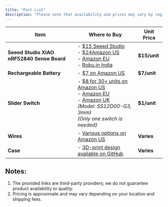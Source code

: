 ```yaml
---
title: "Part List"
description: "Please note that availability and prices may vary by region."
---
```



| **Item** | **Where to Buy** | **Unit Price** |
| --- | --- | --- |
| **Seeed Studio XIAO nRF52840 Sense Board** | - [\$15 Seeed Studio](https://www.seeedstudio.com/Seeed-XIAO-BLE-Sense-nRF52840-p-5253.html)<br/>- [\$24Amazon US](https://amzn.to/3TZD1pO)<br/>- [Amazon EU](https://amzn.eu/d/3eG6gaA)<br/>- [Robu.in India](https://robu.in/product/seeed-studio-xiao-nrf52840-sense-tinyml-tensorflow-lite-imu-microphone-bluetooth5-0/) | **$15/unit** |
| **Rechargeable Battery** | - [$7 on Amazon US](https://amzn.to/3TXlE9f) | **$7/unit** |
| **Slider Switch** | - [$8 for 30+ units on Amazon US](https://www.amazon.com/dp/B099MRCDG8)<br/>- [Amazon EU](https://www.amazon.de/dp/B09TVFF6KW)<br/>- [Amazon UK](https://www.amazon.co.uk/dp/B09TVFF6KW)<br/>*(Model: SS12D00-G3, 3mm)*<br/>*(Only one switch is needed)* | **$1/unit** |
| **Wires** | - [Various options on Amazon US](https://www.amazon.com/dp/B09X4629C1) | **Varies** |
| **Case** | - [3D-print design available on GitHub](https://github.com/BasedHardware/Omi/tree/main/Omi/hardware/triangle%20v1) | **Varies** |

## Notes:

1. The provided links are third-party providers; we do not guarantee product availability or quality.
2. Pricing is approximate and may vary depending on your location and shipping fees.
